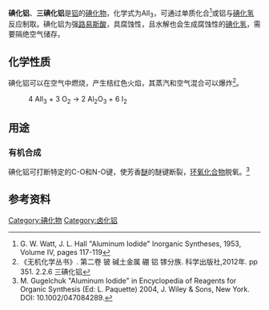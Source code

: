{{Chembox
|   Name = 碘化铝
|   ImageFile = Aluminium-iodide-3D-balls.png
<!-- | ImageSize = 200px -->
|   ImageName = 碘化铝
|   IUPACName = Aluminium iodide
|   OtherNames = 三碘化铝
| Section1 = {{Chembox Identifiers
| CASNo = 7784-23-8
| CASNo_Comment = 无水
| CASNo_Ref = {{cascite|correct|CAS}}
| CASNo1 = 10090-53-6
| CASNo1_Comment =  六水
| CASNo1_Ref = {{cascite|correct|CAS}}
|  SMILES  =  I[Al](I)I
|  InChIKey  = CECABOMBVQNBEC-DFZHHIFOAE
|  PubChem  =  82222
|  PubChem_Comment  =  (anhydrate)
|  ChemSpiderID  =  74202
|  ChemSpiderID_Comment  =  (anhydrate)
|  ChemSpiderID_Ref  = {{chemspidercite|correct|chemspider}}|  EINECS  =  232-054-8
|  UNNumber  =  UN 3260
|  StdInChI_Ref  = {{stdinchicite|changed|chemspider}}|  StdInChIKey_Ref  = {{stdinchicite|correct|chemspider}}|  StdInChIKey  =  CECABOMBVQNBEC-UHFFFAOYSA-K
}}
| Section2 = {{Chembox Properties
|   Formula = AlI<sub>3</sub>
|   MolarMass = 407.695
|   Appearance = 无色粉末<br />不纯时为棕色
|   Density = 3.98 g/cm<sup>3</sup> (固)
|   MeltingPt = 191 °C
|   BoilingPt = 360 °C
  }}
| Section8 = {{Chembox Related
| OtherAnions = [[氯化铝|氯化铝]]、[[溴化铝|溴化铝]]
| OtherCations = [[三碘化硼|三碘化硼]]、[[三碘化镓|三碘化镓]]
| OtherFunctn = 
| Function = 
| OtherCpds = }}
}}

'''碘化铝'''、'''三碘化铝'''是[[铝|铝]]的[[碘化物|碘化物]]，化学式为AlI<sub>3</sub>，可通过单质化合<ref>G. W. Watt, J. L. Hall "Aluminum Iodide" Inorganic Syntheses, 1953, Volume IV, pages 117-119</ref>或铝与[[碘化氢|碘化氢]]反应制取。碘化铝为强[[路易斯酸|路易斯酸]]，具腐蚀性，且水解也会生成腐蚀性的[[碘化氢|碘化氢]]，需要隔绝空气储存。

==化学性质==
碘化铝可以在空气中燃烧，产生桔红色火焰，其蒸汽和空气混合可以爆炸<ref>《无机化学丛书》. 第二卷 铍 碱土金属 硼 铝 镓分族. 科学出版社,2012年. pp 351. 2.2.6 三碘化铝</ref>。
: 4 AlI<sub>3</sub> + 3 O<sub>2</sub> → 2 Al<sub>2</sub>O<sub>3</sub> + 6 I<sub>2</sub>
==用途==
===有机合成===
碘化铝可打断特定的C-O和N-O键，使芳香[[醚|醚]]的醚键断裂，[[环氧化合物|环氧化合物]]脱氧。<ref>M. Gugelchuk "Aluminum Iodide" in Encyclopedia of Reagents for Organic Synthesis (Ed: L. Paquette) 2004, J. Wiley & Sons, New York. DOI: 10.1002/047084289.</ref>

==参考资料==
<div class="references-small">
<references/>
</div>

{{铝化合物}}
{{碘化合物}}

[[Category:碘化物|Category:碘化物]]
[[Category:卤化铝|Category:卤化铝]]